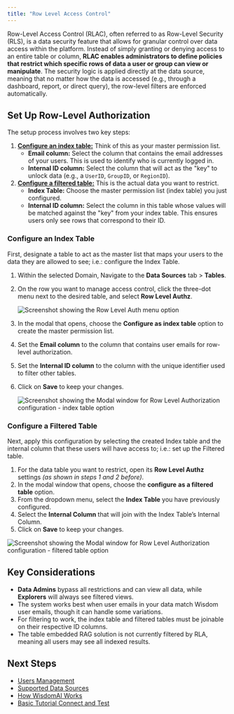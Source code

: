 ```yaml
---
title: "Row Level Access Control"
---
```


Row-Level Access Control (RLAC), often referred to as Row-Level Security (RLS), is a data security feature that allows for granular control over data access within the platform. Instead of simply granting or denying access to an entire table or column, **RLAC enables administrators to define policies that restrict which specific rows of data a user or group can view or manipulate**. The security logic is applied directly at the data source, meaning that no matter how the data is accessed (e.g., through a dashboard, report, or direct query), the row-level filters are enforced automatically.

## Set Up Row-Level Authorization

The setup process involves two key steps:

1. [**Configure an index table:**](#configure-an-index-table) Think of this as your master permission list.
   - **Email column:** Select the column that contains the email addresses of your users. This is used to identify who is currently logged in.
   - **Internal ID column:** Select the column that will act as the "key" to unlock data (e.g., a `UserID`, `GroupID`, or `RegionID`).
2. [**Configure a filtered table:**](#configure-a-filtered-table) This is the actual data you want to restrict.
   - **Index Table:** Choose the master permission list (index table) you just configured.
   - **Internal ID column:** Select the column in this table whose values will be matched against the "key" from your index table. This ensures users only see rows that correspond to their ID.

### Configure an Index Table

First, designate a table to act as the master list that maps your users to the data they are allowed to see; i.e.: configure the Index Table.

1. Within the selected Domain, Navigate to the **Data Sources** tab > **Tables**.
2. On the row you want to manage access control, click the three-dot menu next to the desired table, and select **Row Level Authz**.

   ![Screenshot showing the Row Level Auth menu option](/images/row-level-auth-01.png)
3. In the modal that opens, choose the **Configure as index table** option to create the master permission list.
4. Set the **Email column** to the column that contains user emails for row-level authorization.
5. Set the **Internal ID column** to the column with the unique identifier used to filter other tables.
6. Click on **Save** to keep your changes.

   ![Screenshot showing the Modal window for Row Level Authorization configuration - index table option](/images/row-level-auth-02.png)

### Configure a Filtered Table

Next, apply this configuration by selecting the created Index table and the internal column that these users will have access to; i.e.: set up the Filtered table.

1. For the data table you want to restrict, open its **Row Level Authz** settings _(as shown in steps 1 and 2 before)_.
2. In the modal window that opens, choose the **configure** **as a filtered table** option.
3. From the dropdown menu, select the **Index Table** you have previously configured.
4. Select the **Internal Column** that will join with the Index Table’s Internal Column.
5. Click on **Save** to keep your changes.

![Screenshot showing the Modal window for Row Level Authorization configuration - filtered table option](/images/row-level-auth-03.png)

## Key Considerations

- **Data Admins** bypass all restrictions and can view all data, while **Explorers** will always see filtered views.
- The system works best when user emails in your data match Wisdom user emails, though it can handle some variations.
- For filtering to work, the index table and filtered tables must be joinable on their respective ID columns.
- The table embedded RAG solution is not currently filtered by RLA, meaning all users may see all indexed results.

## Next Steps

- [Users Management](/manage-account/access-management/users-management)
- [Supported Data Sources](/getting-started/supported-data-sources)
- [How WisdomAI Works](/getting-started/how-wisdom-ai-works)
- [Basic Tutorial Connect and Test](/setting-up-wisdom-ai/basic-tutorial-connect-and-test)